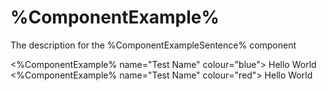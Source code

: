 
<Meta
  title="local/%ComponentExample%"
  component={%ComponentExample%}
/>

# %ComponentExample%

The description for the %ComponentExampleSentence% component

<Preview>
  <Story name="Example-1">
    <%ComponentExample% name="Test Name" colour="blue">
      Hello World
    </%ComponentExample% >
  </Story>
</Preview>

<Preview>
  <Story name="Example-2">
    <%ComponentExample% name="Test Name" colour="red">
      Hello World
    </%ComponentExample% >
  </Story>
</Preview>